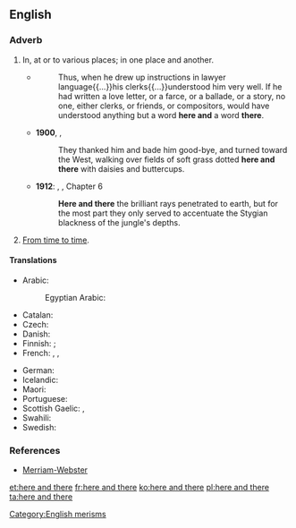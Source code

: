 ==English==

===Adverb===
{{head|en|adverb|head=[[here]] and [[there]]}}

#{{lb|en|idiomatic}} In, at or to various places; in one place and another.
#*{{RQ:WBsnt IvryGtP}}
#*:Thus, when he drew up instructions in lawyer language{{...}}his clerks{{...}}understood him very well. If he had written a love letter, or a farce, or a ballade, or a story, no one, either clerks, or friends, or compositors, would have understood anything but a word '''here and''' a word '''there'''.
#*'''1900''', {{w|L. Frank Baum}}, {{w|The Wonderful Wizard of Oz}}
#*:They thanked him and bade him good-bye, and turned toward the West, walking over fields of soft grass dotted '''here and there''' with daisies and buttercups.
#*'''1912''': {{w|Edgar Rice Burroughs}}, {{w|Tarzan of the Apes}}, Chapter 6
#*:'''Here and there''' the brilliant rays penetrated to earth, but for the most part they only served to accentuate the Stygian blackness of the jungle's depths.
#{{lb|en|idiomatic}} [[from time to time|From time to time]].

====Translations====
{{trans-top|in one place and another}}
* Arabic: {{t|ar|هنا وهناك|tr=huna wa hunak|sc=Arab}}
*: Egyptian Arabic: {{t|arz|هنا وهناك|tr=hena we hnak|sc=Arab}}
* Catalan: {{t|ca|ençà i enllà}}
* Czech: {{t|cs|sem tam}}
* Danish: {{t|da|her og der}}
* Finnish: {{t|fi|siellä täällä}} {{qualifier|in, at}}; {{t|fi|sinne tänne}} {{qualifier|to}}
* French: {{t+|fr|par-ci, par-là}}, {{t+|fr|çà et là}}, {{t+|fr|ici et là}}
{{trans-mid}}
* German: {{t+|de|hier und da}}
* Icelandic: {{t+|is|hér og þar}}
* Maori: {{t|mi|kōtiwhatiwha}}
* Portuguese: {{t|pt|por todo lado}}
* Scottish Gaelic: {{t|gd|an siud 's an seo}},  {{t|gd|thall 's a-bhos}}
* Swahili: {{t|sw|huko na huko}}
* Swedish: {{t+|sv|här och där}}
{{trans-bottom}}

{{trans-see|from time to time}}

===References===
* [http://www.m-w.com/dictionary/here%20and%20there Merriam-Webster]

[[Category:English merisms]]

[[et:here and there]]
[[fr:here and there]]
[[ko:here and there]]
[[pl:here and there]]
[[ta:here and there]]